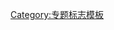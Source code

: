 {{WPBannerMeta
|PROJECT = 城市
 |BANNER_NAME = Template:WikiProject Cities
 |substcheck=<includeonly>{{subst:</includeonly><includeonly>substcheck}}</includeonly>
 |small={{{small|}}}
 |category={{{category|¬}}}
 |listas={{{listas|}}}

|IMAGE_LEFT = Ciudad.svg

|QUALITY_SCALE = extended
 |class={{{class|}}}

 |importance={{{importance|}}}

|ASSESSMENT_LINK = 
|COMMENTS = yes
 |COMMENTS_CAT = 
 |COMMENTS_FORCE = yes

|MAIN_ARTICLE = 
|PORTAL = 地理学
|PORTAL_IMG = Terrestrial globe.svg

}}<noinclude>{{documentation}}[[Category:专题标志模板]]</noinclude>